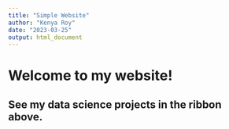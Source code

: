 ```yaml
---
title: "Simple Website"
author: "Kenya Roy"
date: "2023-03-25"
output: html_document
---
```


# Welcome to my website!

## See my data science projects in the ribbon above.


